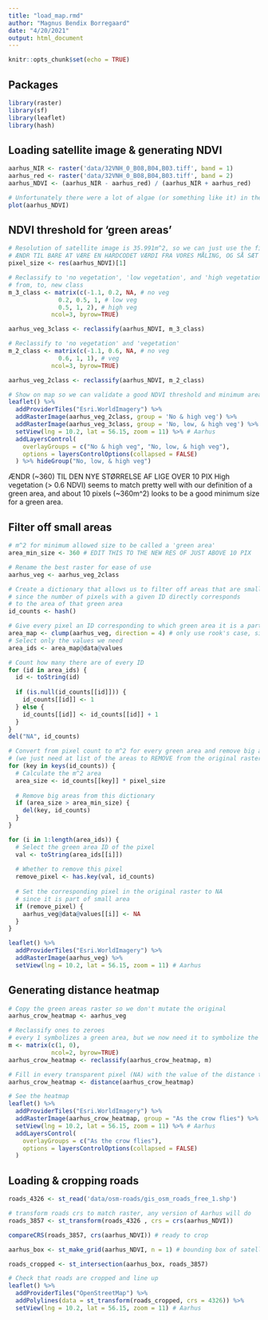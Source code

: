 ```yaml
---
title: "load_map.rmd"
author: "Magnus Bendix Borregaard"
date: "4/20/2021"
output: html_document
---
```


```r
knitr::opts_chunk$set(echo = TRUE)
```

## Packages
```r
library(raster)
library(sf)
library(leaflet)
library(hash)
```

## Loading satellite image & generating NDVI
```r
aarhus_NIR <- raster('data/32VNH_0_B08,B04,B03.tiff', band = 1)
aarhus_red <- raster('data/32VNH_0_B08,B04,B03.tiff', band = 2)
aarhus_NDVI <- (aarhus_NIR - aarhus_red) / (aarhus_NIR + aarhus_red)

# Unfortunately there were a lot of algae (or something like it) in the harbor when the image was taken
plot(aarhus_NDVI)
```

## NDVI threshold for 'green areas'
```r
# Resolution of satellite image is 35.991m^2, so we can just use the first index
# ÆNDR TIL BARE AT VÆRE EN HARDCODET VÆRDI FRA VORES MÅLING, OG SÅ SÆT res(aarhus_NDVI) TIL AT VÆRE VÆRDIEN
pixel_size <- res(aarhus_NDVI)[1]

# Reclassify to 'no vegetation', 'low vegetation', and 'high vegetation'
# from, to, new class
m_3_class <- matrix(c(-1.1, 0.2, NA, # no veg
              0.2, 0.5, 1, # low veg
              0.5, 1, 2), # high veg
            ncol=3, byrow=TRUE)

aarhus_veg_3class <- reclassify(aarhus_NDVI, m_3_class)

# Reclassify to 'no vegetation' and 'vegetation'
m_2_class <- matrix(c(-1.1, 0.6, NA, # no veg
              0.6, 1, 1), # veg
            ncol=3, byrow=TRUE)

aarhus_veg_2class <- reclassify(aarhus_NDVI, m_2_class)

# Show on map so we can validate a good NDVI threshold and minimum area for green areas
leaflet() %>%
  addProviderTiles("Esri.WorldImagery") %>%
  addRasterImage(aarhus_veg_2class, group = 'No & high veg') %>% 
  addRasterImage(aarhus_veg_3class, group = 'No, low, & high veg') %>% 
  setView(lng = 10.2, lat = 56.15, zoom = 11) %>% # Aarhus
  addLayersControl(
    overlayGroups = c("No & high veg", "No, low, & high veg"),
    options = layersControlOptions(collapsed = FALSE)
  ) %>% hideGroup("No, low, & high veg")
```
ÆNDR (~360) TIL DEN NYE STØRRELSE AF LIGE OVER 10 PIX
High vegetation (> 0.6 NDVI) seems to match pretty well with our definition of a green area, and about 10 pixels (~360m^2) looks to be a good minimum size for a green area.

## Filter off small areas
```r
# m^2 for minimum allowed size to be called a 'green area'
area_min_size <- 360 # EDIT THIS TO THE NEW RES OF JUST ABOVE 10 PIX

# Rename the best raster for ease of use
aarhus_veg <- aarhus_veg_2class

# Create a dictionary that allows us to filter off areas that are small
# since the number of pixels with a given ID directly corresponds
# to the area of that green area
id_counts <- hash()

# Give every pixel an ID corresponding to which green area it is a part of
area_map <- clump(aarhus_veg, direction = 4) # only use rook's case, since areas are often separated diagonally
# Select only the values we need
area_ids <- area_map@data@values

# Count how many there are of every ID
for (id in area_ids) {
  id <- toString(id)
  
  if (is.null(id_counts[[id]])) {
    id_counts[[id]] <- 1
  } else {
    id_counts[[id]] <- id_counts[[id]] + 1
  }
}
del("NA", id_counts)

# Convert from pixel count to m^2 for every green area and remove big areas
# (we just need at list of the areas to REMOVE from the original raster)
for (key in keys(id_counts)) {
  # Calculate the m^2 area
  area_size <- id_counts[[key]] * pixel_size
  
  # Remove big areas from this dictionary
  if (area_size > area_min_size) {
    del(key, id_counts)
  }
}

for (i in 1:length(area_ids)) {
  # Select the green area ID of the pixel
  val <- toString(area_ids[[i]])
  
  # Whether to remove this pixel
  remove_pixel <- has.key(val, id_counts)
  
  # Set the corresponding pixel in the original raster to NA
  # since it is part of small area
  if (remove_pixel) {
    aarhus_veg@data@values[[i]] <- NA
  }
}

leaflet() %>%
  addProviderTiles("Esri.WorldImagery") %>%
  addRasterImage(aarhus_veg) %>% 
  setView(lng = 10.2, lat = 56.15, zoom = 11) # Aarhus


```
## Generating distance heatmap
```r
# Copy the green areas raster so we don't mutate the original
aarhus_crow_heatmap <- aarhus_veg

# Reclassify ones to zeroes
# every 1 symbolizes a green area, but we now need it to symbolize the distance to the nearest green area (which is 0)
m <- matrix(c(1, 0),
            ncol=2, byrow=TRUE)
aarhus_crow_heatmap <- reclassify(aarhus_crow_heatmap, m)

# Fill in every transparent pixel (NA) with the value of the distance to nearest green pixel
aarhus_crow_heatmap <- distance(aarhus_crow_heatmap)

# See the heatmap
leaflet() %>%
  addProviderTiles("Esri.WorldImagery") %>%
  addRasterImage(aarhus_crow_heatmap, group = "As the crow flies") %>% 
  setView(lng = 10.2, lat = 56.15, zoom = 11) %>% # Aarhus
  addLayersControl(
    overlayGroups = c("As the crow flies"),
    options = layersControlOptions(collapsed = FALSE)
  )

```

## Loading & cropping roads
```r

roads_4326 <- st_read('data/osm-roads/gis_osm_roads_free_1.shp')

# transform roads crs to match raster, any version of Aarhus will do
roads_3857 <- st_transform(roads_4326 , crs = crs(aarhus_NDVI)) 

compareCRS(roads_3857, crs(aarhus_NDVI)) # ready to crop

aarhus_box <- st_make_grid(aarhus_NDVI, n = 1) # bounding box of satellite image

roads_cropped <- st_intersection(aarhus_box, roads_3857)

# Check that roads are cropped and line up
leaflet() %>%
  addProviderTiles("OpenStreetMap") %>%
  addPolylines(data = st_transform(roads_cropped, crs = 4326)) %>%
  setView(lng = 10.2, lat = 56.15, zoom = 11) # Aarhus
  
```












